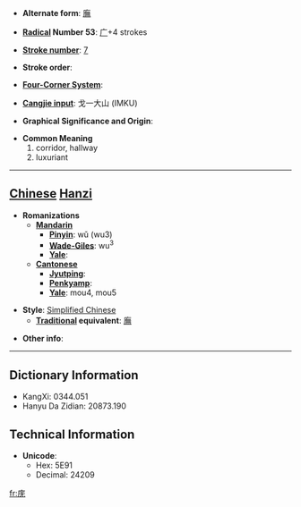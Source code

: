 * '''Alternate form''': [[廡]]

* '''[[Wiktionary:Chinese radical index| Radical]] Number 53''': [[Wiktionary:Chinese radical index 广|广]]+4 strokes

* '''[[Wiktionary:Chinese total strokes index|Stroke number]]''': [[Wiktionary:Chinese total strokes index 7|7]]

* '''Stroke order''': 

* '''[[Wiktionary:Chinese four corner index|Four-Corner System]]''': 

* '''[[Wiktionary:Chinese Cangjie index|Cangjie input]]''': 戈一大山 (IMKU)

* '''Graphical Significance and Origin''': 

* '''Common Meaning'''
*#corridor, hallway
*# luxuriant


----

== [[Chinese]] [[Hanzi]] ==

* '''Romanizations'''
** '''[[Mandarin]]'''
*** '''[[Pinyin]]''': wǔ (wu3)
*** '''[[Wade-Giles]]''': wu<sup>3</sup>
*** '''[[Yale]]''': 
** '''[[Cantonese]]'''
*** '''[[Jyutping]]''':
*** '''[[Penkyamp]]''': 
*** '''[[Yale]]''': mou4, mou5

* '''Style''': [[Simplified Chinese]] 
** '''[[Traditional Chinese|Traditional]] equivalent''': [[廡]]

* '''Other info''': 

----

== Dictionary Information ==

* KangXi: 0344.051
* Hanyu Da Zidian: 20873.190

== Technical Information ==

* '''Unicode''':
** Hex: 5E91
** Decimal: 24209

[[fr:庑]]